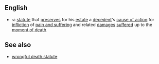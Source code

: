 {{rfc|See also as level 2 header}}
==English==
{{en-noun}}

*{{law}}:a [[statute]] that [[preserves]] for his [[estate]] a [[decedent]]'s [[cause of action]] for [[infliction]] of [[pain and suffering]] and related [[damages]] [[suffered]] up to the [[moment of death]].

==See also==
*[[wrongful death statute]]